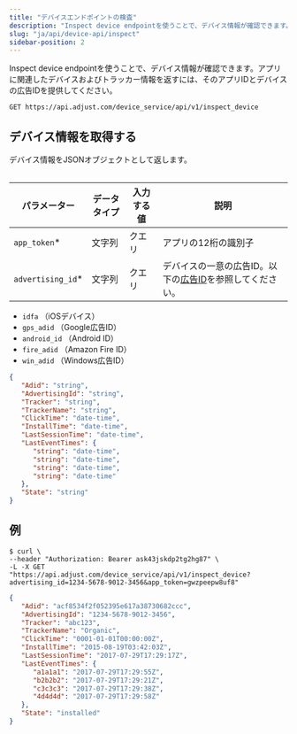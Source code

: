 ```yaml
---
title: "デバイスエンドポイントの検査"
description: "Inspect device endpointを使うことで、デバイス情報が確認できます。アプリに関連したデバイスおよびトラッカー情報を返すには、そのアプリIDとデバイスの広告IDを提供してください。"
slug: "ja/api/device-api/inspect"
sidebar-position: 2
---
```


Inspect device endpointを使うことで、デバイス情報が確認できます。アプリに関連したデバイスおよびトラッカー情報を返すには、そのアプリIDとデバイスの広告IDを提供してください。

```http
GET https://api.adjust.com/device_service/api/v1/inspect_device
```

## デバイス情報を取得する

デバイス情報をJSONオブジェクトとして返します。

<Table>

| パラメーター       | データタイプ | 入力する値 | 説明                                                                         |
| ------------------ | ------------ | ---------- | ---------------------------------------------------------------------------- |
| `app_token`\*      | 文字列       | クエリ     | アプリの12桁の識別子                                                         |
| `advertising_id`\* | 文字列       | クエリ     | デバイスの一意の広告ID。以下の[広告ID](#advertising-ids)を参照してください。 |

</Table>

<Accordion title="広告ID">

-  `idfa` （iOSデバイス）
-  `gps_adid` （Google広告ID）
-  `android_id` （Android ID）
-  `fire_adid` （Amazon Fire ID）
-  `win_adid` （Windows広告ID）

</Accordion>

```json
{
   "Adid": "string",
   "AdvertisingId": "string",
   "Tracker": "string",
   "TrackerName": "string",
   "ClickTime": "date-time",
   "InstallTime": "date-time",
   "LastSessionTime": "date-time",
   "LastEventTimes": {
      "string": "date-time",
      "string": "date-time",
      "string": "date-time",
      "string": "date-time"
   },
   "State": "string"
}
```

## 例

```console
$ curl \
--header "Authorization: Bearer ask43jskdp2tg2hg87" \
-L -X GET "https://api.adjust.com/device_service/api/v1/inspect_device?advertising_id=1234-5678-9012-3456&app_token=gwzpeepw8uf8"
```

```json
{
   "Adid": "acf8534f2f052395e617a38730682ccc",
   "AdvertisingId": "1234-5678-9012-3456",
   "Tracker": "abc123",
   "TrackerName": "Organic",
   "ClickTime": "0001-01-01T00:00:00Z",
   "InstallTime": "2015-08-19T03:42:03Z",
   "LastSessionTime": "2017-07-29T17:29:17Z",
   "LastEventTimes": {
      "a1a1a1": "2017-07-29T17:29:55Z",
      "b2b2b2": "2017-07-29T17:29:21Z",
      "c3c3c3": "2017-07-29T17:29:38Z",
      "4d4d4d": "2017-07-29T17:29:58Z"
   },
   "State": "installed"
}
```
